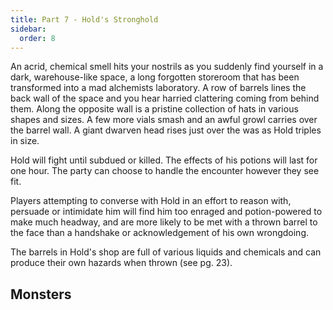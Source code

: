 ```yaml
---
title: Part 7 - Hold's Stronghold
sidebar:
  order: 8
---
```


<Aside title="Flavour Text">
An acrid, chemical smell hits your nostrils as you suddenly find yourself in a dark, warehouse-like space, a long forgotten storeroom that has been transformed into a mad alchemists laboratory. A row of barrels lines the back wall of the space and you hear harried clattering coming from behind them. Along the opposite wall is a pristine collection of hats in various shapes and sizes. A few more vials smash and an awful growl carries over the barrel wall. A giant dwarven head rises just over the was as Hold triples in size.
</Aside>

Hold will fight until subdued or killed. The effects of his potions will last for one hour. The party can choose to handle the encounter however they see fit.

Players attempting to converse with Hold in an effort to reason with, persuade or intimidate him will find him too enraged and potion-powered to make much headway, and are more likely to be met with a thrown barrel to the face than a handshake or acknowledgement of his own wrongdoing.

The barrels in Hold's shop are full of various liquids and chemicals and can produce their own hazards when thrown (see pg. 23).

## Monsters
<Monster slug="hulking-hold-hammerhearth" />
